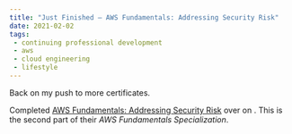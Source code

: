 ```yaml
---
title: "Just Finished – AWS Fundamentals: Addressing Security Risk"
date: 2021-02-02
tags:
 - continuing professional development
 - aws
 - cloud engineering
 - lifestyle
---
```



Back on my push to more <AWS/> certificates.

Completed [AWS Fundamentals: Addressing Security Risk](https://www.coursera.org/account/accomplishments/verify/BZCA9R7AGSXM)
over on <Coursera/>. This is the second part of their *AWS Fundamentals Specialization*.
